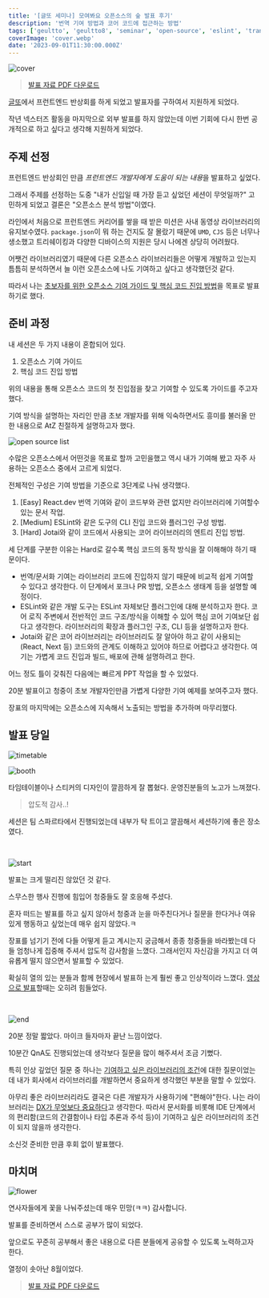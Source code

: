 ```yaml
---
title: '[글또 세미나] 모여봐요 오픈소스의 숲 발표 후기'
description: '번역 기여 방법과 코어 코드에 접근하는 방법'
tags: ['geultto', 'geultto8', 'seminar', 'open-source', 'eslint', 'translate']
coverImage: 'cover.webp'
date: '2023-09-01T11:30:00.000Z'
---
```


![cover](cover.webp 'cover')

> [발표 자료 PDF 다운로드](https://github.com/1ilsang/dev/files/12504345/_1ilsang.pdf)

[글또](https://www.notion.so/ac5b18a482fb4df497d4e8257ad4d516)에서 프런트엔드 반상회를 하게 되었고 발표자를 구하여서 지원하게 되었다.

작년 넥스터즈 활동을 마지막으로 외부 발표를 하지 않았는데 이번 기회에 다시 한번 공개적으로 하고 싶다고 생각해 지원하게 되었다.

## 주제 선정

프런트엔드 반상회인 만큼 *프런트엔드 개발자에게 도움이 되는 내용*을 발표하고 싶었다.

그래서 주제를 선정하는 도중 "내가 신입일 때 가장 듣고 싶었던 세션이 무엇일까?" 고민하게 되었고 결론은 "오픈소스 분석 방법"이였다.

라인에서 처음으로 프런트엔드 커리어를 쌓을 때 받은 미션은 사내 동영상 라이브러리의 유지보수였다. `package.json`이 뭐 하는 건지도 잘 몰랐기 때문에 `UMD`, `CJS` 등은 너무나 생소했고 트리쉐이킹과 다양한 디바이스의 지원은 당시 나에겐 상당히 어려웠다.

어쨋건 라이브러리였기 때문에 다른 오픈소스 라이브러리들은 어떻게 개발하고 있는지 틈틈히 분석하면서 늘 이런 오픈소스에 나도 기여하고 싶다고 생각했던것 같다.

따라서 나는 <u>초보자를 위한 오픈소스 기여 가이드 및 핵심 코드 진입 방법</u>을 목표로 발표하기로 했다.

## 준비 과정

내 세션은 두 가지 내용이 혼합되어 있다.

1. 오픈소스 기여 가이드
2. 핵심 코드 진입 방법

위의 내용을 통해 오픈소스 코드의 첫 진입점을 찾고 기여할 수 있도록 가이드를 주고자 했다.

기여 방식을 설명하는 자리인 만큼 초보 개발자를 위해 익숙하면서도 흥미를 불러올 만한 내용으로 AtZ 친절하게 설명하고자 했다.

![open source list](open-source-list.webp 'l')

수많은 오픈소스에서 어떤것을 목표로 할까 고민을했고 역시 내가 기여해 봤고 자주 사용하는 오픈소스 중에서 고르게 되었다.

전체적인 구성은 기여 방법을 기준으로 3단계로 나눠 생각했다.

1. [Easy] React.dev 번역 기여와 같이 코드부와 관련 없지만 라이브러리에 기여할수 있는 문서 작업.
2. [Medium] ESLint와 같은 도구의 CLI 진입 코드와 플러그인 구성 방법.
3. [Hard] Jotai와 같이 코드에서 사용되는 코어 라이브러리의 엔트리 진입 방법.

세 단계를 구분한 이유는 Hard로 갈수록 핵심 코드의 동작 방식을 잘 이해해야 하기 때문이다.

- 번역/문서화 기여는 라이브러리 코드에 진입하지 않기 때문에 비교적 쉽게 기여할 수 있다고 생각한다. 이 단계에서 포크나 PR 방법, 오픈소스 생태계 등을 설명할 예정이다.
- ESLint와 같은 개발 도구는 ESLint 자체보단 플러그인에 대해 분석하고자 한다. 코어 로직 주변에서 전반적인 코드 구조/방식을 이해할 수 있어 핵심 코어 기여보단 쉽다고 생각한다. 라이브러리의 확장과 플러그인 구조, CLI 등을 설명하고자 한다.
- Jotai와 같은 코어 라이브러리는 라이브러리도 잘 알아야 하고 같이 사용되는(React, Next 등) 코드와의 관계도 이해하고 있어야 하므로 어렵다고 생각한다. 여기는 가볍게 코드 진입과 빌드, 배포에 관해 설명하려고 한다.

어느 정도 틀이 갖춰진 다음에는 빠르게 PPT 작업을 할 수 있었다.

20분 발표이고 청중이 초보 개발자인만큼 가볍게 다양한 기여 예제를 보여주고자 했다.

장표의 마지막에는 오픈소스에 지속해서 노출되는 방법을 추가하며 마무리했다.

## 발표 당일

![timetable](timetable.webp 'l')

![booth](booth.webp 'l')

타임테이블이나 스티커의 디자인이 깔끔하게 잘 뽑혔다. 운영진분들의 노고가 느껴졌다.

> 압도적 감사..!

세션은 팀 스파르타에서 진행되었는데 내부가 탁 트이고 깔끔해서 세션하기에 좋은 장소였다.

<br />

![start](start.webp)

발표는 크게 떨리진 않았던 것 같다.

스무스한 행사 진행에 힘입어 청중들도 잘 호응해 주셨다.

혼자 떠드는 발표를 하고 싶지 않아서 청중과 눈을 마주친다거나 질문을 한다거나 여유 있게 행동하고 싶었는데 매우 쉽지 않았다.ㅋ

장표를 넘기기 전에 다들 어떻게 듣고 계시는지 궁금해서 종종 청중들을 바라봤는데 다들 엄청나게 집중해 주셔서 압도적 감사함을 느꼈다. 그래서인지 자신감을 가지고 더 여유롭게 떨지 않으면서 발표할 수 있었다.

확실히 열의 있는 분들과 함께 현장에서 발표하 는게 훨씬 좋고 인상적이라 느꼈다. [영상으로 발표](https://engineering.linecorp.com/ko/blog/ui-component-library-for-developers-with-typescript-storybook)할때는 오히려 힘들었다.

<br />

![end](end.webp)

20분 정말 짧았다. 마이크 들자마자 끝난 느낌이었다.

10분간 QnA도 진행되었는데 생각보다 질문을 많이 해주셔서 조금 기뻤다.

특히 인상 깊었던 질문 중 하나는 <u>기여하고 싶은 라이브러리의 조건</u>에 대한 질문이었는데 내가 회사에서 라이브러리를 개발하면서 중요하게 생각했던 부분을 말할 수 있었다.

아무리 좋은 라이브러리라도 결국은 다른 개발자가 사용하기에 "편해야"한다. 나는 라이브러리는 <u>DX가 무엇보다 중요하다</u>고 생각한다. 따라서 문서화를 비롯해 IDE 단계에서의 편리함(코드의 간결함이나 타입 추론과 주석 등)이 기여하고 싶은 라이브러리의 조건이 되지 않을까 생각한다.

소신것 준비한 만큼 후회 없이 발표했다.

## 마치며

![flower](flower.webp)

연사자들에게 꽃을 나눠주셨는데 매우 민망(ㅋㅋ) 감사합니다.

발표를 준비하면서 스스로 공부가 많이 되었다.

앞으로도 꾸준히 공부해서 좋은 내용으로 다른 분들에게 공유할 수 있도록 노력하고자 한다.

열정이 솟아난 8월이었다.

> [발표 자료 PDF 다운로드](https://github.com/1ilsang/dev/files/12504345/_1ilsang.pdf)

